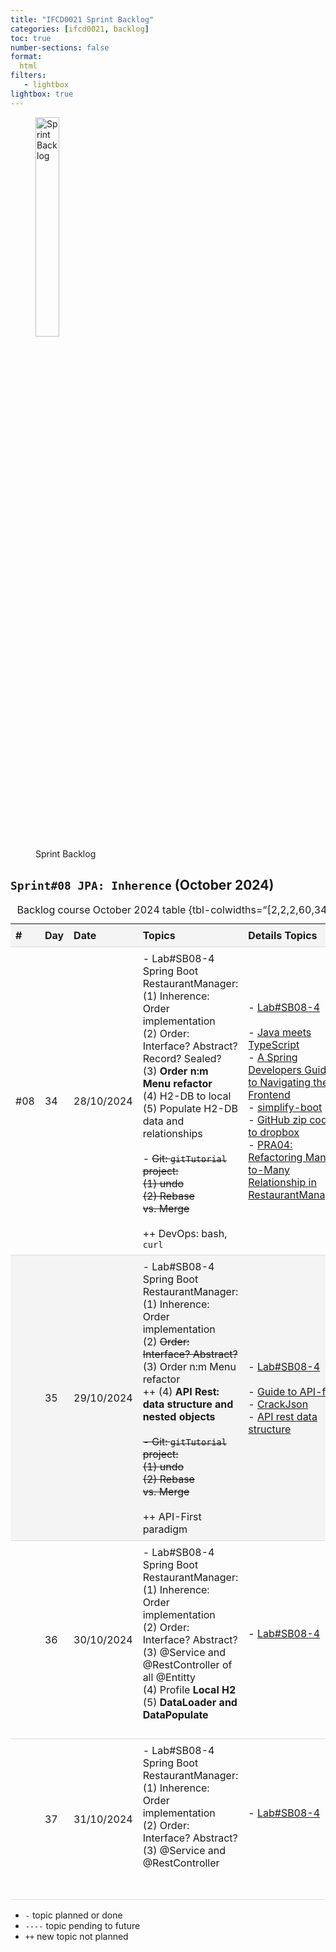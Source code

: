 ```yaml
---
title: "IFCD0021 Sprint Backlog"
categories: [ifcd0021, backlog]
toc: true
number-sections: false
format:
  html
filters:
   - lightbox
lightbox: true
---
```


<style>

.heatMap th { background:  #f4f4f4;}
tr:nth-child(2) {background-color: #f4f4f4;}

th, td {
  padding: 8px;
  text-align: left;
  border-bottom: 1px solid #ddd;
}

tr:hover {background-color:  #f4f4f4;}

</style>

![Sprint Backlog](/images/home/backlog.jpg){width="30%"}

<div class="heatMap">

::: {.column-page-right}


##  ``Sprint#08 JPA: Inherence`` (October 2024)

| # | Day | Date | Topics |  Details Topics |
| -- | -- | -- | -- | -- |
|  #08 | 34 | 28/10/2024 | - Lab#SB08-4 Spring Boot RestaurantManager: </br> (1) Inherence: Order implementation </br> (2) Order: Interface? Abstract? Record? Sealed?  <br> (3) **Order n:m Menu refactor** </br>  (4) H2-DB to local </br>  (5)  Populate H2-DB data and relationships  </br></br> - <S>Git: `gitTutorial` project: </br> (1)  undo </br>  (2) Rebase vs. Merge  </S> </br> </BR>  ++ DevOps: bash, `curl` |   - [Lab#SB08-4](/springboot/sblab8-4.qmd){.external target='_blank'} </br></br> - [Java meets TypeScript](https://www.youtube.com/watch?v=LeYF1NE3jQ4){.external target='_blank'} </br> - [A Spring Developers Guide to Navigating the Frontend](https://www.youtube.com/watch?v=CdtyvO9jg8E){.external target='_blank'} </br> - [simplify-boot](https://gist.github.com/AlbertProfe/ecdc1184d4d6ed3922d782bbca3459dc){.external target='_blank'} </br> - [GitHub zip code to dropbox](https://gist.github.com/AlbertProfe/316b30c09343cf29d09449e69cfa8502){.external target='_blank'} </br> - [PRA04: Refactoring Many-to-Many Relationship in RestaurantManager](https://github.com/AlbertProfe/restaurantManager/blob/63515bf40324c505a220be743d948d5d4105659c/_PRA/PRA04.md){.external target='_blank'}  |
|   | 35 | 29/10/2024 | - Lab#SB08-4 Spring Boot RestaurantManager: </br> (1) Inherence: Order implementation </br> (2) <s>Order: Interface? Abstract? </s> <br> (3) Order n:m Menu refactor </br>  ++ (4) **API Rest: data structure and nested objects** <s> </br></br>- Git: `gitTutorial` project: </br> (1)  undo </br>  (2) Rebase vs. Merge</s>   </br></br>  ++ API-First paradigm|  - [Lab#SB08-4](/springboot/sblab8-4.qmd){.external target='_blank'} </br></br>  - [Guide to API-first](https://www.postman.com/api-first/){.external target='_blank'}  </br> - [CrackJson](https://jsoncrack.com/){.external target='_blank'}  </br>  - [API rest data structure](/springboot/sblab8-4.qmd#api-rest-data-structure){.external target='_blank'}|
|   | 36 | 30/10/2024 | - Lab#SB08-4 Spring Boot RestaurantManager: </br> (1) Inherence: Order implementation </br> (2) Order: Interface? Abstract? </br>  (3) @Service and @RestController of all @Entitty </br> (4) Profile **Local H2** </br> (5)  **DataLoader and DataPopulate** </br> </br>  |  - [Lab#SB08-4](/springboot/sblab8-4.qmd){.external target='_blank'} </br></br>  |
|   | 37 | 31/10/2024 | - Lab#SB08-4 Spring Boot RestaurantManager: </br> (1) Inherence: Order implementation </br> (2) Order: Interface? Abstract? </br>  (3) @Service and @RestController </br></br>  </br> |  - [Lab#SB08-4](/springboot/sblab8-4.qmd){.external target='_blank'} </br></br>  |
: Backlog course October 2024 table {tbl-colwidths="[2,2,2,60,34]"}
:::

</div>

::: {.callout-note}
- `-` topic planned or done
- `----` topic pending to future
- `++` new topic not planned
:::

